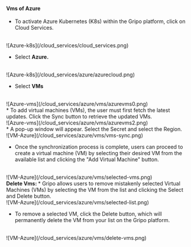 #### Vms of Azure

* To activate Azure Kubernetes (K8s) within the Gripo platform, click on Cloud Services.
<br />
![Azure-k8s](/cloud_services/cloud_services.png)<br />

* Select <b>Azure.</b>
<br />
![Azure-k8s](/cloud_services/azure/azurecloud.png)<br />

* Select <b>VMs</b>
<br />
![Azure-vms](/cloud_services/azure/vms/azurevms0.png)<br />
* To add virtual machines (VMs), the user must first fetch the latest updates. Click the Sync button to retrieve the updated VMs.
<br />
![Azure-vms](/cloud_services/azure/vms/azurevms2.png)<br />
* A pop-up window will appear. Select the Secret and select the Region.

<br  /> 
![VM-Azure](/cloud_services/azure/vms/vms-sync.png)<br />

* Once the synchronization process is complete, users can proceed to create a virtual machine (VM) by selecting their desired VM from the available list and clicking the "Add Virtual Machine" button. 
<br />
![VM-Azure](/cloud_services/azure/vms/selected-vms.png)<br />
<b> Delete Vms: </b>
* Gripo allows users to remove mistakenly selected Virtual Machines (VMs) by selecting the VM from the list and clicking the Select and Delete button.
<br />
![VM-Azure](/cloud_services/azure/vms/selected-list.png)

* To remove a selected VM, click the Delete button, which will permanently delete the VM from your list on the Gripo platform.
<br />
![VM-Azure](/cloud_services/azure/vms/delete-vms.png)

